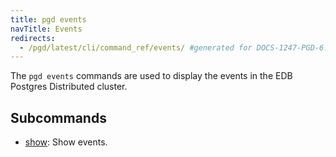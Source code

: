 ```yaml
---
title: pgd events
navTitle: Events
redirects:
  - /pgd/latest/cli/command_ref/events/ #generated for DOCS-1247-PGD-6.0-Docs
---
```


The `pgd events` commands are used to display the events in the EDB Postgres Distributed cluster.

## Subcommands

- [show](show): Show events.
